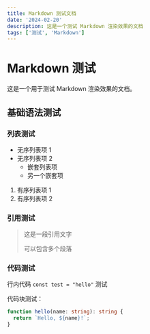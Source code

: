 ```yaml
---
title: Markdown 测试文档
date: '2024-02-20'
description: 这是一个测试 Markdown 渲染效果的文档
tags: ['测试', 'Markdown']
---
```


# Markdown 测试

这是一个用于测试 Markdown 渲染效果的文档。

## 基础语法测试

### 列表测试

- 无序列表项 1
- 无序列表项 2
  - 嵌套列表项
  - 另一个嵌套项

1. 有序列表项 1
2. 有序列表项 2

### 引用测试

> 这是一段引用文字
> 
> 可以包含多个段落

### 代码测试

行内代码 `const test = "hello"` 测试

代码块测试：

```typescript
function hello(name: string): string {
  return `Hello, ${name}!`;
}